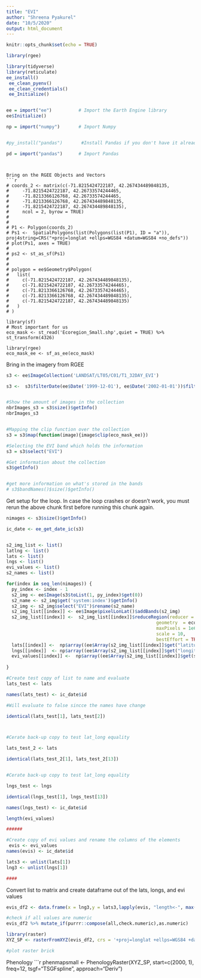 ```yaml
---
title: "EVI"
author: "Shreena Pyakurel"
date: "10/5/2020"
output: html_document
---
```


```r
knitr::opts_chunk$set(echo = TRUE)
```


```r
library(rgee)

library(tidyverse)
library(reticulate)
ee_install()
 ee_clean_pyenv()
 ee_clean_credentials()
 ee_Initialize()


ee = import("ee")          # Import the Earth Engine library
ee$Initialize() 

np = import("numpy")       # Import Numpy 


#py_install("pandas")       #Install Pandas if you don't have it already installed

pd = import("pandas")      # Import Pandas

```




```


Bring on the RGEE Objects and Vectors
```r
# coords_2 <- matrix(c(-71.8215424722187, 42.267434489848135,
#     -71.8215424722187, 42.26733574244465,
#     -71.8213366126768, 42.26733574244465,
#     -71.8213366126768, 42.267434489848135,
#     -71.8215424722187, 42.267434489848135),
#     ncol = 2, byrow = TRUE)
# 
# 
# P1 <- Polygon(coords_2)
# Ps1 <-  SpatialPolygons(list(Polygons(list(P1), ID = "a")), proj4string=CRS("+proj=longlat +ellps=WGS84 +datum=WGS84 +no_defs"))
# plot(Ps1, axes = TRUE)
# 
# ps2 <- st_as_sf(Ps1)
# 
# 
# polygon = ee$Geometry$Polygon(
#   list(
#     c(-71.8215424722187, 42.267434489848135),
#     c(-71.8215424722187, 42.26733574244465),
#     c(-71.8213366126768, 42.26733574244465),
#     c(-71.8213366126768, 42.267434489848135),
#     c(-71.8215424722187, 42.267434489848135)
#   )
# )

library(sf)
# Most important for us
eco_mask <- st_read('Ecoregion_Small.shp',quiet = TRUE) %>% st_transform(4326) 

library(rgee)
eco_mask_ee <- sf_as_ee(eco_mask)

```


Bring in the imagery from RGEE

```r
s3 <- ee$ImageCollection('LANDSAT/LT05/C01/T1_32DAY_EVI')

s3 <-  s3$filterDate(ee$Date('1999-12-01'), ee$Date('2002-01-01'))$filterBounds(eco_mask_ee)


#Show the amount of images in the collection
nbrImages_s3 = s3$size()$getInfo()
nbrImages_s3


#Mapping the clip function over the collection
s3 = s3$map(function(image){image$clip(eco_mask_ee)})

#Selecting the EVI band which holds the information
s3 = s3$select("EVI")

#Get information about the collection 
s3$getInfo()


#get more information on what's stored in the bands
# s3$bandNames()$size()$getInfo()

```



Get setup for the loop.  In case the loop crashes or doesn't work, you must rerun the above chunk first before running this chunk again. 
```r


nimages <- s3$size()$getInfo()

ic_date <- ee_get_date_ic(s3)


s2_img_list <- list()
latlng <- list()
lats <- list()
lngs <- list()
evi_values <- list()
s2_names <- list()

for(index in seq_len(nimages)) {
  py_index <- index - 1
  s2_img <- ee$Image(s3$toList(1, py_index)$get(0))
  s2_name <- s2_img$get('system:index')$getInfo()
  s2_img <- s2_img$select("EVI")$rename(s2_name)
  s2_img_list[[index]] <- ee$Image$pixelLonLat()$addBands(s2_img)
  s2_img_list[[index]] <-  s2_img_list[[index]]$reduceRegion(reducer = ee$Reducer$toList(),
                                                        geometry  = eco_mask_ee, 
                                                        maxPixels = 1e6, 
                                                        scale = 10, 
                                                        bestEffort = TRUE)
  lats[[index]] <-  np$array((ee$Array(s2_img_list[[index]]$get("latitude"))$getInfo()))
  lngs[[index]]  <- np$array((ee$Array(s2_img_list[[index]]$get("longitude"))$getInfo()))
  evi_values[[index]] <-  np$array((ee$Array(s2_img_list[[index]]$get(s2_name))$getInfo()))
  
}
```



```r
#Create test copy of list to name and evaluate
lats_test <- lats

names(lats_test) <- ic_date$id

#Will evaluate to false sincce the names have change

identical(lats_test[1], lats_test[2])



#Cerate back-up copy to test lat_long equality

lats_test_2 <- lats

identical(lats_test_2[1], lats_test_2[13])


#Cerate back-up copy to test lat_long equality

lngs_test <- lngs

identical(lngs_test[1], lngs_test[13])

names(lngs_test) <- ic_date$id

length(evi_values)

######

#Create copy of evi values and rename the columns of the elements
 evis <- evi_values
names(evis) <- ic_date$id

lats3 <- unlist(lats[1])
lng3 <- unlist(lngs[1])

####

```



Convert list to matrix and create dataframe out of the lats, longs, and evi values


```r

evis_df2 <- data.frame(x = lng3,y = lats3,lapply(evis, "length<-", max(lengths(evis))))

#check if all values are numeric 
evis_df2 %>% mutate_if(purrr::compose(all,check.numeric),as.numeric)

library(raster)
XYZ_SP <- rasterFromXYZ(evis_df2, crs = '+proj=longlat +ellps=WGS84 +datum=WGS84 +no_defs')

#plot raster brick 

```

Phenology 
```r
phenmapsmall <- PhenologyRaster(XYZ_SP, start=c(2000, 1), freq=12, tsgf="TSGFspline", approach="Deriv")











